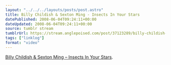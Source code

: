 ```yaml
---
layout: "../../../layouts/posts/post.astro"
title: Billy Childish & Sexton Ming - Insects In Your Stars
datePublished: 2008-06-04T09:24:11+00:00
dateUpdated: 2008-06-04T09:24:11+00:00
source: tumblr stream
tumblrUrl: https://stream.anglepoised.com/post/37123289/billy-childish-sexton-ming-insects-in-your
tags: ["linklog"]
format: "video"
---
```



<YouTube id="https://www.youtube.com/watch?v=v-SX52EOcQA" />

[Billy Childish & Sexton Ming &#8211; Insects In Your Stars][1].

[1]: https://www.youtube.com/watch?v=v-SX52EOcQA
